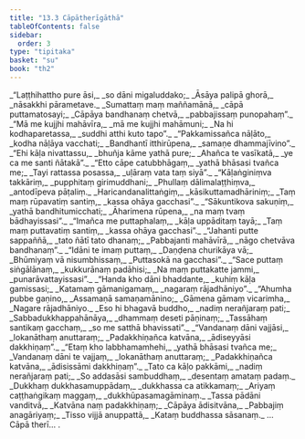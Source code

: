 ```yaml
---
title: "13.3 Cāpātherīgāthā"
tableOfContents: false
sidebar:
  order: 3
type: "tipitaka"
basket: "su"
book: "th2"
---
```



<DynamicBreadcrumb />

<Division number="292" book="th2">

<Paragraph number="372" type="verses" book="th2">
_“Laṭṭhihattho pure āsi,_  
_so dāni migaluddako;_  
_Āsāya palipā ghorā,_  
_nāsakkhi pārametave._  

</Paragraph>

</Division>
<Division number="293" book="th2">

<Paragraph number="373" type="verses" book="th2">
_Sumattaṃ maṃ maññamānā,_  
_cāpā puttamatosayi;_  
_Cāpāya bandhanaṃ chetvā,_  
_pabbajissaṃ punopahaṃ”._  

</Paragraph>

</Division>
<Division number="294" book="th2">

<Paragraph number="374" type="verses" book="th2">
_“Mā me kujjhi mahāvīra,_  
_mā me kujjhi mahāmuni;_  
_Na hi kodhaparetassa,_  
_suddhi atthi kuto tapo”._  

</Paragraph>

</Division>
<Division number="295" book="th2">

<Paragraph number="375" type="verses" book="th2">
_“Pakkamissañca nāḷāto,_  
_kodha nāḷāya vacchati;_  
_Bandhantī itthirūpena,_  
_samaṇe dhammajīvino”._  

</Paragraph>

</Division>
<Division number="296" book="th2">

<Paragraph number="376" type="verses" book="th2">
_“Ehi kāḷa nivattassu,_  
_bhuñja kāme yathā pure;_  
_Ahañca te vasīkatā,_  
_ye ca me santi ñātakā”._  

</Paragraph>

</Division>
<Division number="297" book="th2">

<Paragraph number="377" type="verses" book="th2">
_“Etto cāpe catubbhāgaṃ,_  
_yathā bhāsasi tvañca me;_  
_Tayi rattassa posassa,_  
_uḷāraṃ vata taṃ siyā”._  

</Paragraph>

</Division>
<Division number="298" book="th2">

<Paragraph number="378" type="verses" book="th2">
_“Kāḷaṅginiṃva takkāriṃ,_  
_pupphitaṃ girimuddhani;_  
_Phullaṃ dālimalaṭṭhiṃva,_  
_antodīpeva pāṭaliṃ._  

</Paragraph>

</Division>
<Division number="299" book="th2">

<Paragraph number="379" type="verses" book="th2">
_Haricandanalittaṅgiṃ,_  
_kāsikuttamadhāriniṃ;_  
_Taṃ maṃ rūpavatiṃ santiṃ,_  
_kassa ohāya gacchasi”._  

</Paragraph>

</Division>
<Division number="300" book="th2">

<Paragraph number="380" type="verses" book="th2">
_“Sākuntikova sakuṇiṃ,_  
_yathā bandhitumicchati;_  
_Āharimena rūpena,_  
_na maṃ tvaṃ bādhayissasi”._  

</Paragraph>

</Division>
<Division number="301" book="th2">

<Paragraph number="381" type="verses" book="th2">
_“Imañca me puttaphalaṃ,_  
_kāḷa uppāditaṃ tayā;_  
_Taṃ maṃ puttavatiṃ santiṃ,_  
_kassa ohāya gacchasi”._  

</Paragraph>

</Division>
<Division number="302" book="th2">

<Paragraph number="382" type="verses" book="th2">
_“Jahanti putte sappaññā,_  
_tato ñātī tato dhanaṃ;_  
_Pabbajanti mahāvīrā,_  
_nāgo chetvāva bandhanaṃ”._  

</Paragraph>

</Division>
<Division number="303" book="th2">

<Paragraph number="383" type="verses" book="th2">
_“Idāni te imaṃ puttaṃ,_  
_Daṇḍena churikāya vā;_  
_Bhūmiyaṃ vā nisumbhissaṃ,_  
_Puttasokā na gacchasi”._  

</Paragraph>

</Division>
<Division number="304" book="th2">

<Paragraph number="384" type="verses" book="th2">
_“Sace puttaṃ siṅgālānaṃ,_  
_kukkurānaṃ padāhisi;_  
_Na maṃ puttakatte jammi,_  
_punarāvattayissasi”._  

</Paragraph>

</Division>
<Division number="305" book="th2">

<Paragraph number="385" type="verses" book="th2">
_“Handa kho dāni bhaddante,_  
_kuhiṃ kāḷa gamissasi;_  
_Katamaṃ gāmanigamaṃ,_  
_nagaraṃ rājadhāniyo”._  

</Paragraph>

</Division>
<Division number="306" book="th2">

<Paragraph number="386" type="verses" book="th2">
_“Ahumha pubbe gaṇino,_  
_Assamaṇā samaṇamānino;_  
_Gāmena gāmaṃ vicarimha,_  
_Nagare rājadhāniyo._  

</Paragraph>

</Division>
<Division number="307" book="th2">

<Paragraph number="387" type="verses" book="th2">
_Eso hi bhagavā buddho,_  
_nadiṃ nerañjaraṃ pati;_  
_Sabbadukkhappahānāya,_  
_dhammaṃ deseti pāṇinaṃ;_  
_Tassāhaṃ santikaṃ gacchaṃ,_  
_so me satthā bhavissati”._  

</Paragraph>

</Division>
<Division number="308" book="th2">

<Paragraph number="388" type="verses" book="th2">
_“Vandanaṃ dāni vajjāsi,_  
_lokanāthaṃ anuttaraṃ;_  
_Padakkhiṇañca katvāna,_  
_ādiseyyāsi dakkhiṇaṃ”._  

</Paragraph>

</Division>
<Division number="309" book="th2">

<Paragraph number="389" type="verses" book="th2">
_“Etaṃ kho labbhamamhehi,_  
_yathā bhāsasi tvañca me;_  
_Vandanaṃ dāni te vajjaṃ,_  
_lokanāthaṃ anuttaraṃ;_  
_Padakkhiṇañca katvāna,_  
_ādisissāmi dakkhiṇaṃ”._  

</Paragraph>

</Division>
<Division number="310" book="th2">

<Paragraph number="390" type="verses" book="th2">
_Tato ca kāḷo pakkāmi,_  
_nadiṃ nerañjaraṃ pati;_  
_So addasāsi sambuddhaṃ,_  
_desentaṃ amataṃ padaṃ._  

</Paragraph>

</Division>
<Division number="311" book="th2">

<Paragraph number="391" type="verses" book="th2">
_Dukkhaṃ dukkhasamuppādaṃ,_  
_dukkhassa ca atikkamaṃ;_  
_Ariyaṃ caṭṭhaṅgikaṃ maggaṃ,_  
_dukkhūpasamagāminaṃ._  

</Paragraph>

</Division>
<Division number="312" book="th2">

<Paragraph number="392" type="verses" book="th2">
_Tassa pādāni vanditvā,_  
_Katvāna naṃ padakkhiṇaṃ;_  
_Cāpāya ādisitvāna,_  
_Pabbajiṃ anagāriyaṃ;_  
_Tisso vijjā anuppattā,_  
_Kataṃ buddhassa sāsanaṃ._  


</Paragraph>
</Division>

<Paragraph number="393" type="center" book="th2">
…  Cāpā therī… .
</Paragraph>